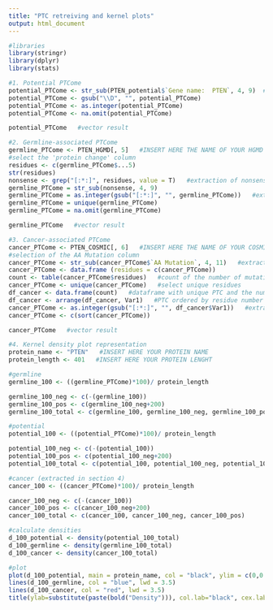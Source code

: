 ```yaml
---
title: "PTC retreiving and kernel plots"
output: html_document
---
```

```r
#libraries
library(stringr)
library(dplyr)
library(stats)
```

```r
#1. Potential PTCome
potential_PTCome <- str_sub(PTEN_potential$`Gene name:  PTEN`, 4, 9)  #INSERT HERE THE NAME OF YOUR POTENTIAL PTCOME TXT FILE
potential_PTCome <- gsub("\\D", "", potential_PTCome)
potential_PTCome <- as.integer(potential_PTCome)
potential_PTCome <- na.omit(potential_PTCome)

potential_PTCome   #vector result
```

```r
#2. Germline-associated PTCome
germline_PTCome <- PTEN_HGMD[, 5]   #INSERT HERE THE NAME OF YOUR HGMD EXCEL FILE 
#select the 'protein change' column
residues <- c(germline_PTCome$...5)
str(residues)
nonsense <- grep("[:*:]", residues, value = T)   #extraction of nonsense mutations
germline_PTCome = str_sub(nonsense, 4, 9)
germline_PTCome = as.integer(gsub("[:*:]", "", germline_PTCome))   #extract the numeric fraction
germline_PTCome = unique(germline_PTCome)
germline_PTCome = na.omit(germline_PTCome)

germline_PTCome   #vector result
```

```r
#3. Cancer-associated PTCome
cancer_PTCome <- PTEN_COSMIC[, 6]   #INSERT HERE THE NAME OF YOUR COSMIC CSV FILE
#selection of the AA Mutation column
cancer_PTCome <- str_sub(cancer_PTCome$`AA Mutation`, 4, 11)   #extract the numeric fraction
cancer_PTCome <- data.frame (residues = c(cancer_PTCome))
count <- table(cancer_PTCome$residues)   #count of the number of mutations described in each residue (independently of the nucleotidic change)
cancer_PTCome <- unique(cancer_PTCome)   #select unique residues
df_cancer <- data.frame(count)   #dataframe with unique PTC and the number of times they have been reported
df_cancer <- arrange(df_cancer, Var1)   #PTC ordered by residue number
cancer_PTCome <- as.integer(gsub("[:*:]", "", df_cancer$Var1))   #extract the numeric fraction
cancer_PTCome <- c(sort(cancer_PTCome))

cancer_PTCome   #vector result
```

```r
#4. Kernel density plot representation
protein_name <- "PTEN"   #INSERT HERE YOUR PROTEIN NAME
protein_length <- 401   #INSERT HERE YOUR PROTEIN LENGHT

#germline
germline_100 <- ((germline_PTCome)*100)/ protein_length

germline_100_neg <- c(-(germline_100))
germline_100_pos <- c(germline_100_neg+200)
germline_100_total <- c(germline_100, germline_100_neg, germline_100_pos)

#potential
potential_100 <- ((potential_PTCome)*100)/ protein_length

potential_100_neg <- c(-(potential_100))
potential_100_pos <- c(potential_100_neg+200)
potential_100_total <- c(potential_100, potential_100_neg, potential_100_pos)

#cancer (extracted in section 4)
cancer_100 <- ((cancer_PTCome)*100)/ protein_length

cancer_100_neg <- c(-(cancer_100))
cancer_100_pos <- c(cancer_100_neg+200)
cancer_100_total <- c(cancer_100, cancer_100_neg, cancer_100_pos)

#calculate densities
d_100_potential <- density(potential_100_total)
d_100_germline <- density(germline_100_total)
d_100_cancer <- density(cancer_100_total)

#plot
plot(d_100_potential, main = protein_name, col = "black", ylim = c(0,0.005), lwd = 3.5, xlim = c(0,100), ylab = "", font.axis=2, cex.axis=0.985)
lines(d_100_germline, col = "blue", lwd = 3.5)
lines(d_100_cancer, col = "red", lwd = 3.5)
title(ylab=substitute(paste(bold("Density"))), col.lab="black", cex.lab = 1.5, line = 2.2)

```

